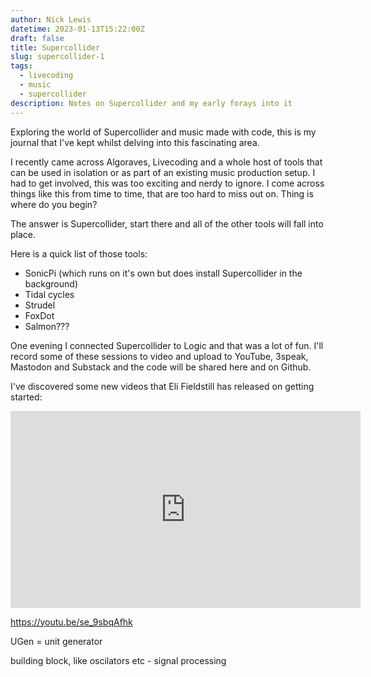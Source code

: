 ```yaml
---
author: Nick Lewis
datetime: 2023-01-13T15:22:00Z
draft: false
title: Supercollider
slug: supercollider-1
tags:
  - livecoding
  - music
  - supercollider
description: Notes on Supercollider and my early forays into it
---
```


Exploring the world of Supercollider and music made with code, this is my journal that I've kept whilst delving into this fascinating area.

I recently came across Algoraves, Livecoding and a whole host of tools that can be used in isolation or as part of an existing music production setup. I had to get involved, this was too exciting and nerdy to ignore. I come across things
like this from time to time, that are too hard to miss out on. Thing is where do you begin?

The answer is Supercollider, start there and all of the other tools will fall into place.

Here is a quick list of those tools:

- SonicPi (which runs on it's own but does install Supercollider in the background)
- Tidal cycles
- Strudel
- FoxDot
- Salmon???

One evening I connected Supercollider to Logic and that was a lot of fun. I'll record some of these sessions to video and upload to YouTube, 3speak, Mastodon and Substack and the code will be shared here and on Github.

I've discovered some new videos that Eli Fieldstill has released on getting started:

<iframe
  width="560"
  height="315"
  src="https://www.youtube.com/embed/se_9sbqAfhk"
  title="YouTube video player"
  frameborder="0"
  allow="accelerometer; autoplay; clipboard-write; encrypted-media; gyroscope; picture-in-picture; web-share"
  allowfullscreen
></iframe>

https://youtu.be/se_9sbqAfhk

UGen = unit generator

building block, like oscilators etc - signal processing
